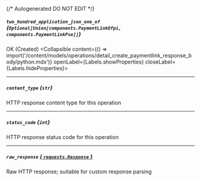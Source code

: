 {/* Autogenerated DO NOT EDIT  */}

##### `two_hundred_application_json_one_of` *{`Optional[Union[components.PaymentLinkOfpi, components.PaymentLinkPse]]`}*
OK (Created)
<Collapsible content={() => import('/content/models/operations/detail_create_paymentlink_response_body/python.mdx')} openLabel={Labels.showProperties} closeLabel={Labels.hideProperties}>
</Collapsible>

---
##### `content_type` *{`str`}*
HTTP response content type for this operation

---
##### `status_code` *{`int`}*
HTTP response status code for this operation

---
##### `raw_response` [*{ `requests.Response` }*](https://requests.readthedocs.io/en/latest/api/#requests.Response)
Raw HTTP response; suitable for custom response parsing


